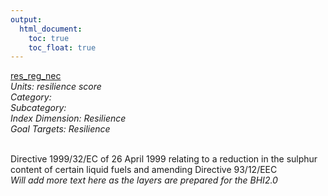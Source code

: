 ```yaml
---
output:
  html_document:
    toc: true
    toc_float: true
---
```


[res_reg_nec](https://github.com/OHI-Science/bhi/blob/master/baltic/layers/res_reg_nec_bhi2015.csv)\
*Units: resilience score*\
*Category:*\
*Subcategory:*\
*Index Dimension: Resilience*\
*Goal Targets: Resilience*\
<br>

Directive 1999/32/EC of 26 April 1999 relating to a reduction in the sulphur content of certain liquid fuels and amending Directive 93/12/EEC\
*Will add more text here as the layers are prepared for the BHI2.0*



<br>

